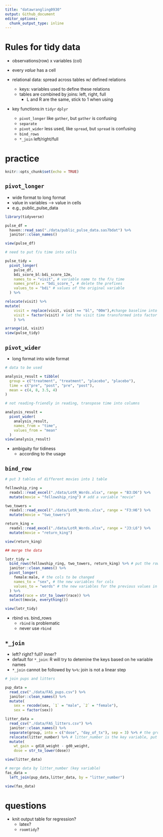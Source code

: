```yaml
---
title: "datawrangling0930"
output: Github_document
editor_options: 
  chunk_output_type: inline
---
```

# Rules for tidy data

- observations(row) x variables (col)
- every *value* has a cell

- relational data: spread across tables w/ defined relations
  - keys: variables used to define these relations
  - tables are combined by joins: left, right, full
    - L and R are the same, stick to 1 when using
    
- key functions:in `tidyr` `dplyr`
  - `pivot_longer` like `gather`, but `gather` is confusing
  - `separate`
  - `pivot_wider` less used, like `spread`, but `spread` is confusing
  - `bind_rows`
  - `*_join` left/right/full
  
# practice
```r
knitr::opts_chunk$set(echo = TRUE)
```
## `pivot_longer`

- wide format to long format
- value in variables --> value in cells 
- e.g., public_pulse_data

```r
library(tidyverse)

pulse_df = 
  haven::read_sas("./data/public_pulse_data.sas7bdat") %>%
  janitor::clean_names()

view(pulse_df)

# need to put f/u time into cells

pulse_tidy =
  pivot_longer(
    pulse_df,
    bdi_score_bl:bdi_score_12m,
    names_to = "visit", # variable name to the f/u time
    names_prefix = "bdi_score_", # delete the prefixes
    values_to = "bdi" # values of the original variable
  ) %>%

relocate(visit) %>%
mutate(
    visit = replace(visit, visit == "bl", "00m"),#change baseline into 0 months
    visit = factor(visit) # let the visit time transformed into factor
    ) %>%

arrange(id, visit)
view(pulse_tidy)
```

## `pivot_wider`

- long format into wide format

```r
# data to be used

analysis_result = tibble(
  group = c("treatment", "treatment", "placebo", "placebo"),
  time = c("pre", "post", "pre", "post"),
  mean = c(4, 8, 3.5, 4)
)

# not reading-friendly in reading, transpose time into columns

analysis_result = 
  pivot_wider(
    analysis_result,
    names_from = "time",
    values_from = "mean"
  )
view(analysis_result)

```

- ambiguity for tidiness
  - according to the usage
  
## `bind_row`

```r
# put 3 tables of different movies into 1 table

fellowship_ring = 
  readxl::read_excel("./data/LotR_Words.xlsx", range = "B3:D6") %>%
  mutate(movie = "fellowship_ring") # add a variable "movie"

two_towers = 
  readxl::read_excel("./data/LotR_Words.xlsx", range = "F3:H6") %>%
  mutate(movie = "two_towers")

return_king = 
  readxl::read_excel("./data/LotR_Words.xlsx", range = "J3:L6") %>%
  mutate(movie = "return_king")

view(return_king)

## merge the data

lotr_tidy = 
  bind_rows(fellowship_ring, two_towers, return_king) %>% # put the rows together (more rows)
  janitor::clean_names() %>%
  pivot_longer(
    female:male, # the cols to be changed
    names_to = "sex", # the new variables for cols
    values_to = "words" # the new variables for the previous values in "male" and "female"
  ) %>%
  mutate(race = str_to_lower(race)) %>%
  select(movie, everything())

view(lotr_tidy)
```

- rbind vs. bind_rows
  - `rbind` is problematic
  - never use `rbind`


## `*_join`

- left? right? full? inner?
- default for `*_join`: R will try to detemine the keys based on he variable names
- `*_join` cannot be followed by `%>%`: join is not a linear step

```r
# join pups and litters

pup_data = 
  read_csv("./data/FAS_pups.csv") %>%
  janitor::clean_names() %>%
  mutate(
    sex = recode(sex, `1` = "male", `2` = "female"),
    sex = factor(sex)) 

litter_data = 
  read_csv("./data/FAS_litters.csv") %>%
  janitor::clean_names() %>%
  separate(group, into = c("dose", "day_of_tx"), sep = 3) %>% # the groups are not looking good, thus separate the group into 2 variables, separate them after the 3rd character
  relocate(litter_number) %>% # litter_number is the key variable, put it into the leading column
  mutate(
    wt_gain = gd18_weight - gd0_weight,
    dose = str_to_lower(dose))

view(litter_data)

# merge data by litter_number (key variable)
fas_data = 
  left_join(pup_data,litter_data, by = "litter_number")

view(fas_data)

```

# questions

- knit output table for regression?
  - latex?
  - `roomtidy`?

